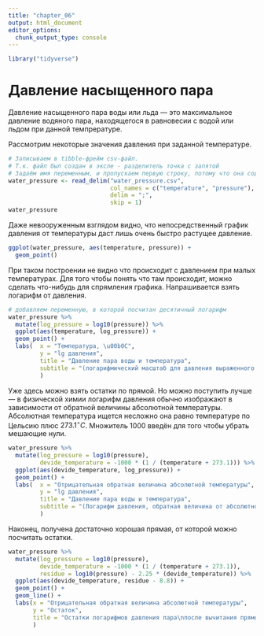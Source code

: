 ```yaml
---
title: "chapter_06"
output: html_document
editor_options: 
  chunk_output_type: console
---
```


```r
library("tidyverse")
```

# Давление насыщенного пара

Давление насыщенного пара воды или льда --- это максимальное давление водяного пара, находящегося в равновесии с водой или льдом при данной темпрературе.

Рассмотрим некоторые значения давления при заданной температуре. 

```r
# Записываем в tibble-фрейм csv-файл. 
# Т.к. файл был создан в эксле - разделитель точка с запятой 
# Задаём имя переменным, и пропускаем первую строку, потому что она содержит метаданные (названия)
water_pressure <- read_delim("water_pressure.csv",
                             col_names = c("temperature", "pressure"), 
                             delim = ";", 
                             skip = 1)
water_pressure
```

Даже невооруженным взглядом видно, что непосредственный график давления от температуры даст лишь очень быстро растущее давление.

```r
ggplot(water_pressure, aes(temperature, pressure)) +
  geom_point()
```

При таком построении не видно что происходит с давлением при малых температурах. Для того чтобы понять что там происходит, можно сделать что-нибудь для спрямления графика. Напрашивается взять логарифм от давления.

```r
# добавляем переменную, в которой посчитан десятичный логарифм
water_pressure %>%
  mutate(log_pressure = log10(pressure)) %>%
  ggplot(aes(temperature, log_pressure)) + 
  geom_point() + 
  labs(  x = "Температура, \u00b0С",
         y = "lg давления",
         title = "Давление пара воды и температура", 
         subtitle = "(логарифмический масштаб для давления выраженного в мм рт. ст.)"
         )
```

Уже здесь можно взять остатки по прямой. Но можно поступить лучше --- в физической химии логарифм давления обычно изображают в зависимости от обратной величины абсолютной температуры. Абсолютная температура ищется несложно она равно температуре по Цельсию плюс $273.1^\circ C$. Множитель $1000$ введён для того чтобы убрать мешающие нули.

```r
water_pressure %>%
  mutate(log_pressure = log10(pressure),
         devide_temperature = -1000 * (1 / (temperature + 273.1))) %>%
  ggplot(aes(devide_temperature, log_pressure)) + 
  geom_point() + 
  labs(  x = "Отрицательная обратная величина абсолютной температуры",
         y = "lg давления",
         title = "Давление пара воды и температура", 
         subtitle = "(Логарифм давления, обратная величина от абсолютной температуры)"
         )
```


Наконец, получена достаточно хорошая прямая, от которой можно посчитать остатки.
```r
water_pressure %>%
  mutate(log_pressure = log10(pressure),
         devide_temperature = -1000 * (1 / (temperature + 273.1)),
         residue = log10(pressure) - 2.25 * (devide_temperature)) %>%
  ggplot(aes(devide_temperature, residue - 8.8)) + 
  geom_point() + 
  geom_line() +
  labs(x = "Отрицательная обратная величина абсолютной температуры",
       y = "Остаток",
       title = "Остатки логарифмов давления пара\nпосле вычитания прямой с аргументом -1/T (для воды)"
       )
```

